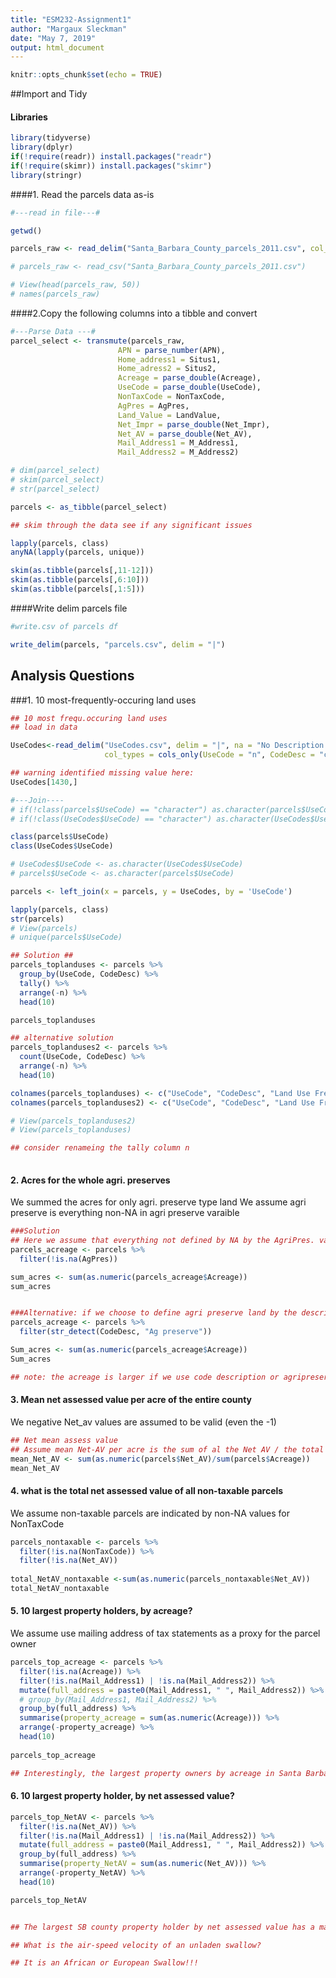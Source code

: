 ```yaml
---
title: "ESM232-Assignment1"
author: "Margaux Sleckman"
date: "May 7, 2019"
output: html_document
---
```


```r
knitr::opts_chunk$set(echo = TRUE)
```
##Import and Tidy

#### Libraries
```r

library(tidyverse)
library(dplyr)
if(!require(readr)) install.packages("readr")
if(!require(skimr)) install.packages("skimr")
library(stringr)

```

####1. Read the parcels data as-is
```r

#---read in file---# 

getwd()

parcels_raw <- read_delim("Santa_Barbara_County_parcels_2011.csv", col_types = cols(.default = col_character()), delim = ',')

# parcels_raw <- read_csv("Santa_Barbara_County_parcels_2011.csv")

# View(head(parcels_raw, 50))
# names(parcels_raw)

```

####2.Copy the following columns into a tibble and convert
```r

#---Parse Data ---#
parcel_select <- transmute(parcels_raw, 
                        APN = parse_number(APN), 
                        Home_address1 = Situs1,
                        Home_adress2 = Situs2, 
                        Acreage = parse_double(Acreage),
                        UseCode = parse_double(UseCode), 
                        NonTaxCode = NonTaxCode, 
                        AgPres = AgPres, 
                        Land_Value = LandValue,
                        Net_Impr = parse_double(Net_Impr), 
                        Net_AV = parse_double(Net_AV), 
                        Mail_Address1 = M_Address1, 
                        Mail_Address2 = M_Address2)

# dim(parcel_select)
# skim(parcel_select)
# str(parcel_select)

parcels <- as_tibble(parcel_select)

```

```r

## skim through the data see if any significant issues  

lapply(parcels, class)
anyNA(lapply(parcels, unique))

skim(as.tibble(parcels[,11-12]))
skim(as.tibble(parcels[,6:10]))
skim(as.tibble(parcels[,1:5]))

```

####Write delim parcels file
```r

#write.csv of parcels df 

write_delim(parcels, "parcels.csv", delim = "|")

```


## Analysis Questions

###1. 10 most-frequently-occuring land uses
```r

## 10 most frequ.occuring land uses 
## load in data

UseCodes<-read_delim("UseCodes.csv", delim = "|", na = "No Description Available",
                     col_types = cols_only(UseCode = "n", CodeDesc = "c"))

## warning identified missing value here:
UseCodes[1430,]

#---Join----
# if(!class(parcels$UseCode) == "character") as.character(parcels$UseCode)
# if(!class(UseCodes$UseCode) == "character") as.character(UseCodes$UseCode)

class(parcels$UseCode)
class(UseCodes$UseCode)

# UseCodes$UseCode <- as.character(UseCodes$UseCode)
# parcels$UseCode <- as.character(parcels$UseCode)

parcels <- left_join(x = parcels, y = UseCodes, by = 'UseCode') 

lapply(parcels, class)
str(parcels)
# View(parcels)
# unique(parcels$UseCode)
```

```r

## Solution ##
parcels_toplanduses <- parcels %>% 
  group_by(UseCode, CodeDesc) %>% 
  tally() %>% 
  arrange(-n) %>%
  head(10)

parcels_toplanduses

## alternative solution 
parcels_toplanduses2 <- parcels %>% 
  count(UseCode, CodeDesc) %>% 
  arrange(-n) %>% 
  head(10)

colnames(parcels_toplanduses) <- c("UseCode", "CodeDesc", "Land Use Frequency")
colnames(parcels_toplanduses2) <- c("UseCode", "CodeDesc", "Land Use Frequency")

# View(parcels_toplanduses2)
# View(parcels_toplanduses)

## consider renameing the tally column n 
  
```

#### 2. Acres for the whole agri. preserves 
We summed the acres for only agri. preserve type land 
We assume agri preserve is everything non-NA in agri preserve varaible
```r

###Solution
## Here we assume that everything not defined by NA by the AgriPres. variable is agri. preserve land
parcels_acreage <- parcels %>% 
  filter(!is.na(AgPres))  

sum_acres <- sum(as.numeric(parcels_acreage$Acreage)) 
sum_acres


###Alternative: if we choose to define agri preserve land by the description
parcels_acreage <- parcels %>% 
  filter(str_detect(CodeDesc, "Ag preserve")) 

Sum_acres <- sum(as.numeric(parcels_acreage$Acreage))
Sum_acres

## note: the acreage is larger if we use code description or agripreserver variable as defining element for agri preserve land. 

```

#### 3. Mean net assessed value per acre of the entire county 

We negative Net_av values are assumed to be valid (even the -1) 
```r

## Net mean assess value
## Assume mean Net-AV per acre is the sum of al the Net AV / the total number of acres.  
mean_Net_AV <- sum(as.numeric(parcels$Net_AV)/sum(parcels$Acreage))
mean_Net_AV

```

#### 4. what is the total net assessed value of all non-taxable parcels 

We assume non-taxable parcels are indicated by non-NA values for NonTaxCode
```r

parcels_nontaxable <- parcels %>% 
  filter(!is.na(NonTaxCode)) %>% 
  filter(!is.na(Net_AV))
 
total_NetAV_nontaxable <-sum(as.numeric(parcels_nontaxable$Net_AV))
total_NetAV_nontaxable

```

#### 5. 10 largest property holders, by acreage?

We assume use mailing address of tax statements as a proxy for the parcel owner
 
```r

parcels_top_acreage <- parcels %>% 
  filter(!is.na(Acreage)) %>% 
  filter(!is.na(Mail_Address1) | !is.na(Mail_Address2)) %>%
  mutate(full_address = paste0(Mail_Address1, " ", Mail_Address2)) %>% 
  # group_by(Mail_Address1, Mail_Address2) %>% 
  group_by(full_address) %>% 
  summarise(property_acreage = sum(as.numeric(Acreage))) %>% 
  arrange(-property_acreage) %>% 
  head(10)
  
parcels_top_acreage

## Interestingly, the largest property owners by acreage in Santa Barbara county have a mailing address in SF.
```
  
#### 6. 10 largest property holder, by net assessed value?

```r

parcels_top_NetAV <- parcels %>% 
  filter(!is.na(Net_AV)) %>% 
  filter(!is.na(Mail_Address1) | !is.na(Mail_Address2)) %>% 
  mutate(full_address = paste0(Mail_Address1, " ", Mail_Address2)) %>% 
  group_by(full_address) %>% 
  summarise(property_NetAV = sum(as.numeric(Net_AV))) %>% 
  arrange(-property_NetAV) %>% 
  head(10)

parcels_top_NetAV


## The largest SB county property holder by net assessed value has a mailing address in Downtown SB.  
```

```r


## What is the air-speed velocity of an unladen swallow?

## It is an African or European Swallow!!!

```

